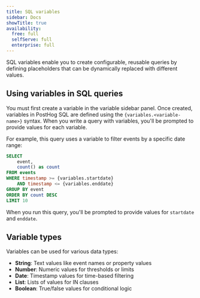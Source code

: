 ```yaml
---
title: SQL variables
sidebar: Docs
showTitle: true
availability:
  free: full
  selfServe: full
  enterprise: full
---
```



SQL variables enable you to create configurable, reusable queries by defining placeholders that can be dynamically replaced with different values.

## Using variables in SQL queries

You must first create a variable in the variable sidebar panel. Once created, variables in PostHog SQL are defined using the `{variables.<variable-name>}` syntax. When you write a query with variables, you'll be prompted to provide values for each variable.


For example, this query uses a variable to filter events by a specific date range:

```sql
SELECT 
    event,
    count() as count
FROM events
WHERE timestamp >= {variables.startdate}
    AND timestamp <= {variables.enddate}
GROUP BY event
ORDER BY count DESC
LIMIT 10
```

When you run this query, you'll be prompted to provide values for `startdate` and `enddate`.

<ProductScreenshot
  imageLight={WarehouseLight}
  imageDark={WarehouseDark}
  alt="SQL Editor variable example"
/>

## Variable types

Variables can be used for various data types:

- **String**: Text values like event names or property values
- **Number**: Numeric values for thresholds or limits
- **Date**: Timestamp values for time-based filtering
- **List**: Lists of values for IN clauses
- **Boolean**: True/false values for conditional logic
